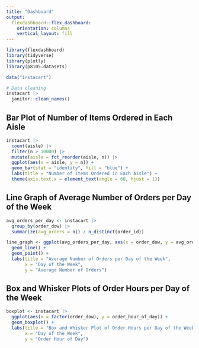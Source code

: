 ```yaml
---
title: "Dashboard"
output: 
  flexdashboard::flex_dashboard:
    orientation: columns
    vertical_layout: fill
---
```


```r
library(flexdashboard)
library(tidyverse)
library(plotly)
library(p8105.datasets)

data("instacart")

# Data cleaning
instacart |> 
  janitor::clean_names()
```


## Bar Plot of Number of Items Ordered in Each Aisle

```r
instacart |> 
  count(aisle) |> 
  filter(n > 10000) |> 
  mutate(aisle = fct_reorder(aisle, n)) |> 
  ggplot(aes(x = aisle, y = n)) + 
  geom_bar(stat = "identity", fill = "blue") + 
  labs(title = "Number of Items Ordered in Each Aisle") + 
  theme(axis.text.x = element_text(angle = 60, hjust = 1))
```

## Line Graph of Average Number of Orders per Day of the Week

```r
avg_orders_per_day <- instacart |> 
  group_by(order_dow) |> 
  summarize(avg_orders = n() / n_distinct(order_id))

line_graph <- ggplot(avg_orders_per_day, aes(x = order_dow, y = avg_orders, group = 1)) + 
  geom_line() + 
  geom_point() + 
  labs(title = "Average Number of Orders per Day of the Week", 
       x = "Day of the Week", 
       y = "Average Number of Orders")
```

## Box and Whisker Plots of Order Hours per Day of the Week

```r
boxplot <- instacart |> 
  ggplot(aes(x = factor(order_dow), y = order_hour_of_day)) + 
  geom_boxplot() + 
  labs(title = "Box and Whisker Plot of Order Hours per Day of the Week", 
       x = "Day of the Week", 
       y = "Order Hour of Day")
```


